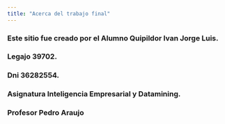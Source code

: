 ```yaml
---
title: "Acerca del trabajo final"
---
```


### Este sitio fue creado por el Alumno Quipildor Ivan Jorge Luis.
### Legajo 39702.
### Dni 36282554.
### Asignatura Inteligencia Empresarial y Datamining.
### Profesor Pedro Araujo

